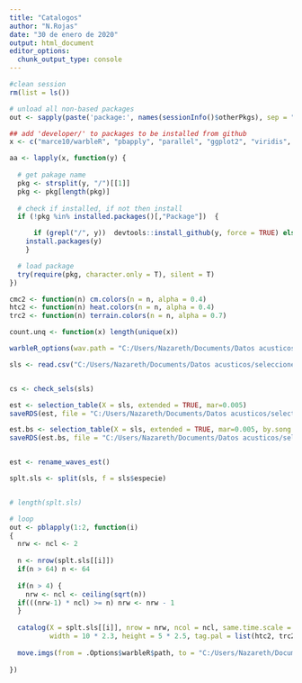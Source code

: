 ---
title: "Catalogos"
author: "N.Rojas"
date: "30 de enero de 2020"
output: html_document
editor_options: 
  chunk_output_type: console
---

```{r clean session, eval = TRUE, echo=FALSE}

#clean session
rm(list = ls())

# unload all non-based packages
out <- sapply(paste('package:', names(sessionInfo()$otherPkgs), sep = ""), function(x) try(detach(x, unload = FALSE, character.only = TRUE), silent = T))

```

```{r}
## add 'developer/' to packages to be installed from github
x <- c("marce10/warbleR", "pbapply", "parallel", "ggplot2", "viridis", "corrplot", "kableExtra")

aa <- lapply(x, function(y) {
 
  # get pakage name
  pkg <- strsplit(y, "/")[[1]]
  pkg <- pkg[length(pkg)]
 
  # check if installed, if not then install
  if (!pkg %in% installed.packages()[,"Package"])  {

      if (grepl("/", y))  devtools::install_github(y, force = TRUE) else
    install.packages(y)
    }

  # load package
  try(require(pkg, character.only = T), silent = T)
})

```

```{r funciones y parametros}


cmc2 <- function(n) cm.colors(n = n, alpha = 0.4)
htc2 <- function(n) heat.colors(n = n, alpha = 0.4)
trc2 <- function(n) terrain.colors(n = n, alpha = 0.7)

count.unq <- function(x) length(unique(x))

warbleR_options(wav.path = "C:/Users/Nazareth/Documents/Datos acusticos", wl = 300,  flim = c(1, 193))


```



```{r leer tabla de selecciones}

sls <- read.csv("C:/Users/Nazareth/Documents/Datos acusticos/selecciones ene2020.csv")


cs <- check_sels(sls)

est <- selection_table(X = sls, extended = TRUE, mar=0.005)
saveRDS(est, file = "C:/Users/Nazareth/Documents/Datos acusticos/selection_table1")

est.bs <- selection_table(X = sls, extended = TRUE, mar=0.005, by.song = "selec.file")
saveRDS(est.bs, file = "C:/Users/Nazareth/Documents/Datos acusticos/selection_table2")


est <- rename_waves_est()

```

```{r Catalogos}

splt.sls <- split(sls, f = sls$especie)


# length(splt.sls)

# loop
out <- pblapply(1:2, function(i)
{
  nrw <- ncl <- 2
  
  n <- nrow(splt.sls[[i]])
  if(n > 64) n <- 64
  
  if(n > 4) {
    nrw <- ncl <- ceiling(sqrt(n))
  if(((nrw-1) * ncl) >= n) nrw <- nrw - 1
  }
  
  catalog(X = splt.sls[[i]], nrow = nrw, ncol = ncl, same.time.scale = T, mar = 0.001, res = 100, group.tag = "selec.file", pb = FALSE, sub.legend = T, spec.mar = 1, labels = c("selec.file", "selec"), max.group.cols = 3, title = splt.sls[[i]]$especie[1], ovlp = 70,
          width = 10 * 2.3, height = 5 * 2.5, tag.pal = list(htc2, trc2, cmc2), hatching = 0, cex = 1.3, fast.spec = T, pal = monitoR::gray.3, img.prefix =  splt.sls[[i]]$especie[1], rm.axes = TRUE)  
  
  move.imgs(from = .Options$warbleR$path, to = "C:/Users/Nazareth/Documents/Datos acusticos/Catalogos", overwrite = TRUE, cut = TRUE, pb = FALSE)
  
})

```

